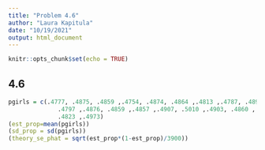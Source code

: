 ```yaml
---
title: "Problem 4.6"
author: "Laura Kapitula"
date: "10/19/2021"
output: html_document
---
```


```r
knitr::opts_chunk$set(echo = TRUE)
```

## 4.6

```r
pgirls = c(.4777, .4875, .4859 ,.4754, .4874, .4864 ,.4813 ,.4787, .4895,
              .4797 ,.4876, .4859 ,.4857 ,.4907, .5010 ,.4903, .4860 ,.4911 ,.4871, .4725, .4822 ,.4870,
              .4823 ,.4973)
(est_prop=mean(pgirls))
(sd_prop = sd(pgirls))
(theory_se_phat = sqrt(est_prop*(1-est_prop)/3900))
```

